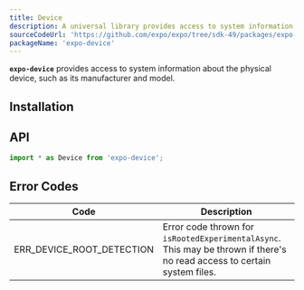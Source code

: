 ```yaml
---
title: Device
description: A universal library provides access to system information about the physical device.
sourceCodeUrl: 'https://github.com/expo/expo/tree/sdk-49/packages/expo-device'
packageName: 'expo-device'
---
```



**`expo-device`** provides access to system information about the physical device, such as its manufacturer and model.

<PlatformsSection android emulator ios simulator web />

## Installation

<APIInstallSection />

## API

```js
import * as Device from 'expo-device';
```

<APISection packageName="expo-device" apiName="Device" />

## Error Codes

| Code                      | Description                                                                                                              |
| ------------------------- | ------------------------------------------------------------------------------------------------------------------------ |
| ERR_DEVICE_ROOT_DETECTION | Error code thrown for `isRootedExperimentalAsync`. This may be thrown if there's no read access to certain system files. |
